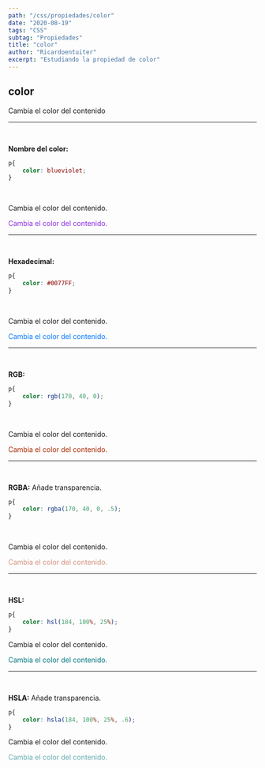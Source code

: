 ```yaml
---
path: "/css/propiedades/color"
date: "2020-08-19"
tags: "CSS"
subtag: "Propiedades"
title: "color"
author: "Ricardoentuiter"
excerpt: "Estudiando la propiedad de color"
---
```


## color
Cambia el color del contenido

---
<br/>

**Nombre del color:**

```css
p{
    color: blueviolet;
}
```
<br/>
<p>Cambia el color del contenido.</p>
<p style="color: blueviolet;">Cambia el color del contenido.</p>

---
<br/>

**Hexadecimal:**

```css
p{
    color: #0077FF;
}
```
<br/>
<p>Cambia el color del contenido.</p>
<p style="color: #0077FF;">Cambia el color del contenido.</p>

---
<br/>

**RGB:**

```css
p{
    color: rgb(170, 40, 0);
}
```
<br/>
<p>Cambia el color del contenido.</p>
<p style="color: rgb(170, 40, 0)">Cambia el color del contenido.</p>

---
<br/>

**RGBA:** Añade transparencia.

```css
p{
    color: rgba(170, 40, 0, .5);
}
```
<br/>
<p>Cambia el color del contenido.</p>
<p style="color: rgba(170, 40, 0, .5)">Cambia el color del contenido.</p>

---
<br/>

**HSL:**
```css
p{
    color: hsl(184, 100%, 25%);
}
```
<p>Cambia el color del contenido.</p>
<p style="color: hsl(184, 100%, 25%)">Cambia el color del contenido.</p>

---
<br/>

**HSLA:** Añade transparencia.
```css
p{
    color: hsla(184, 100%, 25%, .6);
}
```
<p>Cambia el color del contenido.</p>
<p style="color: hsla(184, 100%, 25%, .6)">Cambia el color del contenido.</p>
